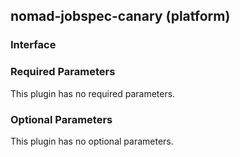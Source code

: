 ## nomad-jobspec-canary (platform)

### Interface

### Required Parameters

This plugin has no required parameters.

### Optional Parameters

This plugin has no optional parameters.
